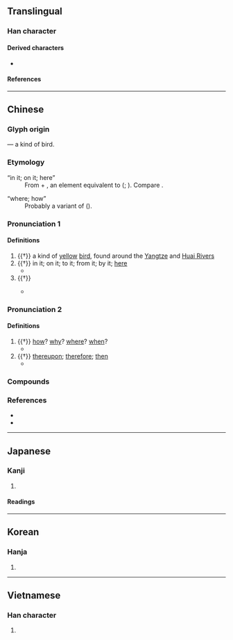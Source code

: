 {{character info}}
==Translingual==

===Han character===
{{Han char|rn=86|rad=火|as=07|sn=11|four=10327|canj=MYLF|ids=⿱正⿹⿺㇉一灬}}

====Derived characters====
* {{l|mul|[[傿]], [[嘕]], [[墕]], [[嫣]], [[㥼]], [[𢳃]], [[漹]], [[𨻳]], [[㯊]], [[𣩙]], [[𤎄]], [[𭿖]], [[䗡]], [[𧽞]], [[鄢]], [[蔫]], [[篶]]}}

====References====
{{Han ref|kx=0672.210|dkj=19076|dj=1081.040|hdz=32206.140|uh=7109}}

----

==Chinese==
{{zh-forms}}

===Glyph origin===
{{Han etym}}
{{Han compound|正|鳥|ls=psc|c1=p|c2=s|t2=bird}} ― a kind of bird.

===Etymology===
; “in it; on it; here”
: From {{och-l|於|id=2}} + {{m|och||*-n|demonstrative suffix|sc=Latn}}, an element equivalent to {{zh-l|*之|him; her; it}} ({{zh-ref|Schuessler, 2007}}; {{zh-ref|Pulleyblank, 1995}}). Compare {{och-l|爰}}.

; “where; how”
: Probably a variant of {{och-l|安|where; how}} ({{zh-ref|Schuessler, 2007}}).

===Pronunciation 1===
{{zh-pron
|m=yān
|c=jin4
|mc=3
|oc=2
|cat=n,pron
}}

====Definitions====
{{zh-hanzi}}

# {{†}} a kind of [[yellow]] [[bird]], found around the [[Yangtze]] and [[Huai River]]s
# {{†}} in it; on it; to it; from it; by it; [[here]]
#* {{zh-x|眾 惡{wù} 之，必 察 焉；眾 好{hào} 之，必 察 焉。|When the multitude hate a man, it is necessary to examine '''into the case'''. When the multitude like a man, it is necessary to examine '''into the case'''.|ref=Analects}}
# {{†}} {{n-g|Final modal particle, used to show a particular state or express affirmation, doubt or exclamation.}}
#: {{zh-syn|哉|乎}}
#* {{zh-x|此 何 以 稱 焉？|How would one explain it?|ref=Shiji}}

===Pronunciation 2===
{{zh-pron
|m=yān
|c=jin1
|mc=2+1
|oc=1,3+1
|cat=pron,conj,part
}}

====Definitions====
{{zh-hanzi}}

# {{†}} {{lb|zh|interrogative}} [[how]]? [[why]]? [[where]]? [[when]]?
#* {{zh-x|焉 知 非 福？|'''How''' could one have known that it would not be fortuitous?|CL}}
# {{†}} [[thereupon]]; [[therefore]]; [[then]]
#* {{zh-x|聖人 以 治 天下 為{wéi} 事 者 也，必 知 亂 之 所 自 起，焉 能 治 之，不 知 亂 之 所 自 起，則 不 能 治。|The wise man who has charge of governing the empire should know the cause of disorder '''before''' he can put it in order. Unless he knows its cause, he cannot regulate it.|ref=Mozi}}

===Compounds===
{{zh-der|下焉者|心焉如割|心不在焉|少焉|焉知|焉得|焉支山|烏焉成馬|焉能|焉爾|於焉|終焉之志|罪莫大焉|語焉不詳|殺雞焉用牛刀|與有榮焉}}

===References===
* {{R:twedu|A02409}}
* {{R:yue:Hanzi}}

----

==Japanese==

===Kanji===
{{ja-kanji|grade=uc|rs=火07}}

# {{rfdef|ja|sort=火07}}

====Readings====
{{ja-readings
|on=えん, い
|kun=いずく-んぞ, これ-, すなわち
}}

----

==Korean==

===Hanja===
{{ko-hanja|hangeul=언|eumhun=어찌|rv=eon|mr=ŏn|y=en}}

# {{rfdef|ko|sort=火07}}

----

==Vietnamese==

===Han character===
{{vi-hantu|rs=火07|[[vờn]], [[yên]]}}

# {{rfdef|vi|sort=火07}}

{{cln|vi|Han tu}}